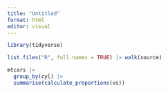 ```yaml
---
title: "Untitled"
format: html
editor: visual
---
```


```r
library(tidyverse)

list.files("R", full.names = TRUE) |> walk(source)
```



```r
mtcars |> 
  group_by(cyl) |> 
  summarise(calculate_proportions(vs))
```


